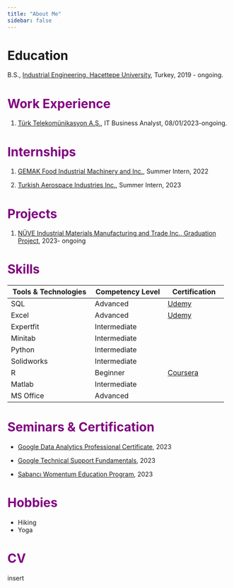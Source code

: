 ```yaml
---
title: "About Me"
sidebar: false 
---
```


# Education

::: classname
B.S., [Industrial Engineering, Hacettepe University](https://ie.hacettepe.edu.tr/index.php?lang=en), Turkey, 2019 - ongoing.
:::

# Work Experience {style="color: purple"}

1.  [Türk Telekomünikasyon A.Ş.](https://www.turktelekombys.com.tr/sayfa/genel_mudurluk), IT Business Analyst, 08/01/2023-ongoing.

# Internships {style="color: purple"}

1.  [GEMAK Food Industrial Machinery and Inc.](https://www.gemak.com.tr/), Summer Intern, 2022

2.  [Turkish Aerospace Industries Inc.](https://www.tusas.com/), Summer Intern, 2023

# Projects {style="color: purple"}

1.  [NÜVE Industrial Materials Manufacturing and Trade Inc., Graduation Project](https://nuve.com.tr/tr), 2023- ongoing

# Skills {style="color: purple"}

| Tools & Technologies | Competency Level | Certification                                                                                       |
|----------------------------|------------------------|--------------------|
| SQL                  | Advanced         | [Udemy](https://udemy-certificate.s3.amazonaws.com/pdf/UC-8bb03910-ec6d-4fcd-bfde-34274c278ace.pdf) |
| Excel                | Advanced         | [Udemy](https://udemy-certificate.s3.amazonaws.com/pdf/UC-031e06c7-577c-455e-afb6-e2be91d34510.pdf) |
| Expertfit            | Intermediate     |                                                                                                     |
| Minitab              | Intermediate     |                                                                                                     |
| Python               | Intermediate     |                                                                                                     |
| Solidworks           | Intermediate     |                                                                                                     |
| R                    | Beginner         | [Coursera](https://www.coursera.org/account/accomplishments/certificate/NGH84Q99G63G)               |
| Matlab               | Intermediate     |                                                                                                     |
| MS Office            | Advanced         |                                                                                                     |

# Seminars & Certification {style="color: purple"}

-   [Google Data Analytics Professional Certificate](https://www.coursera.org/account/accomplishments/professional-cert/WALT24WRG5FM?utm_source=link&utm_medium=certificate&utm_content=cert_image&utm_campaign=sharing_cta&utm_product=prof), 2023

-   [Google Technical Support Fundamentals](https://www.coursera.org/account/accomplishments/verify/N8Y4LNTWTS6X?utm_source=link&utm_medium=certificate&utm_content=cert_image&utm_campaign=sharing_cta&utm_product=course), 2023

-   [Sabancı Womentum Education Program](https://verified.sertifier.com/en/verify/18650250736594/?ref=email), 2023

# Hobbies {style="color: purple"}

-   Hiking
-   Yoga

# CV {style="color: purple"}
insert
